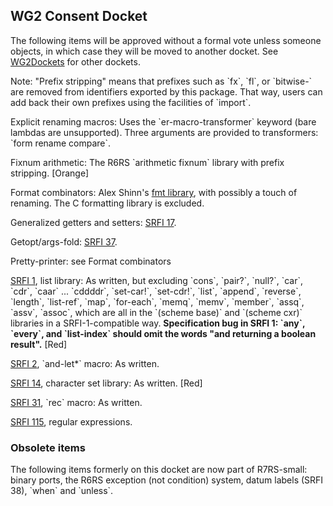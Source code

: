 == WG2 Consent Docket ==

The following items will be approved without a formal vote unless someone objects, in which case they will be moved to another docket.  See [[:WG2Dockets|WG2Dockets]] for other dockets.

Note: "Prefix stripping" means that prefixes such as `fx`, `fl`, or `bitwise-` are removed from identifiers exported by this package.  That way, users can add back their own prefixes using the facilities of `import`.

Explicit renaming macros: Uses the `er-macro-transformer` keyword (bare lambdas are unsupported).  Three arguments are provided to transformers: `form rename compare`.

Fixnum arithmetic: The R6RS `arithmetic fixnum` library with prefix stripping.  [Orange]

Format combinators: Alex Shinn's [[http://synthcode.com/scheme/fmt/|fmt library]], with possibly a touch of renaming.  The C formatting library is excluded.

Generalized getters and setters: [[http://srfi.schemers.org/srfi-17/srfi-17.html|SRFI 17]].

Getopt/args-fold:  [[http://srfi.schemers.org/srfi-37/srfi-37.html|SRFI 37]].

Pretty-printer: see Format combinators

[[http://srfi.schemers.org/srfi-1/srfi-1.html|SRFI 1]], list library: As written, but excluding  `cons`, `pair?`, `null?`, `car`, `cdr`, `caar` ... `cddddr`, `set-car!`, `set-cdr!`, `list`, `append`, `reverse`, `length`, `list-ref`, `map`, `for-each`, `memq`, `memv`, `member`, `assq`, `assv`, `assoc`, which are all in the `(scheme base)` and `(scheme cxr)` libraries in a SRFI-1-compatible way.  '''Specification bug in SRFI 1: `any`, `every`, and `list-index` should omit the words "and returning a boolean result".'''  [Red]

[[http://srfi.schemers.org/srfi-2/srfi-2.html|SRFI 2]], `and-let*` macro: As written.

[[http://srfi.schemers.org/srfi-14/srfi-14.html|SRFI 14]], character set library: As written. [Red]

[[http://srfi.schemers.org/srfi-31/srfi-31.html|SRFI 31]], `rec` macro: As written.

[[http://srfi.schemers.org/srfi-115|SRFI 115]], regular expressions.

=== Obsolete items ===

The following items formerly on this docket are now part of R7RS-small:  binary ports, the R6RS exception (not condition) system, datum labels (SRFI 38), `when` and `unless`.